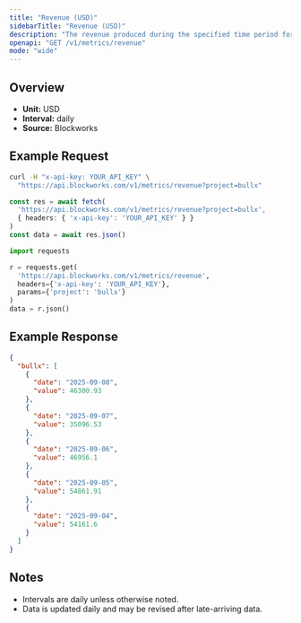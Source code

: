 ```yaml
---
title: "Revenue (USD)"
sidebarTitle: "Revenue (USD)"
description: "The revenue produced during the specified time period for given project."
openapi: "GET /v1/metrics/revenue"
mode: "wide"
---
```


## Overview

- **Unit:** USD
- **Interval:** daily
- **Source:** Blockworks

## Example Request

<CodeGroup>

```bash cURL
curl -H "x-api-key: YOUR_API_KEY" \
  "https://api.blockworks.com/v1/metrics/revenue?project=bullx"
```

```typescript TypeScript
const res = await fetch(
  'https://api.blockworks.com/v1/metrics/revenue?project=bullx',
  { headers: { 'x-api-key': 'YOUR_API_KEY' } }
)
const data = await res.json()
```

```python Python
import requests

r = requests.get(
  'https://api.blockworks.com/v1/metrics/revenue',
  headers={'x-api-key': 'YOUR_API_KEY'},
  params={'project': 'bullx'}
)
data = r.json()
```

</CodeGroup>

## Example Response

```json
{
  "bullx": [
    {
      "date": "2025-09-08",
      "value": 46300.93
    },
    {
      "date": "2025-09-07",
      "value": 35096.53
    },
    {
      "date": "2025-09-06",
      "value": 46956.1
    },
    {
      "date": "2025-09-05",
      "value": 54861.91
    },
    {
      "date": "2025-09-04",
      "value": 54161.6
    }
  ]
}
```

## Notes
- Intervals are daily unless otherwise noted.
- Data is updated daily and may be revised after late-arriving data.
